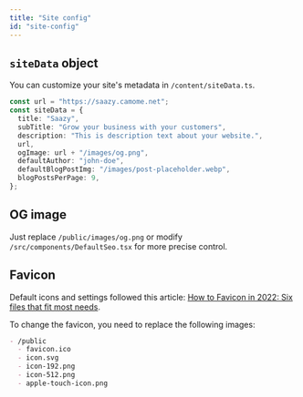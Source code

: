 ```yaml
---
title: "Site config"
id: "site-config"
---
```


## `siteData` object

You can customize your site's metadata in `/content/siteData.ts`.

```ts:/content/siteData.ts
const url = "https://saazy.camome.net";
const siteData = {
  title: "Saazy",
  subTitle: "Grow your business with your customers",
  description: "This is description text about your website.",
  url,
  ogImage: url + "/images/og.png",
  defaultAuthor: "john-doe",
  defaultBlogPostImg: "/images/post-placeholder.webp",
  blogPostsPerPage: 9,
};
```

## OG image

Just replace `/public/images/og.png` or modify `/src/components/DefaultSeo.tsx` for more precise control.

## Favicon

Default icons and settings followed this article: [How to Favicon in 2022: Six files that fit most needs](https://evilmartians.com/chronicles/how-to-favicon-in-2021-six-files-that-fit-most-needs).

To change the favicon, you need to replace the following images:

```md
- /public
  - favicon.ico
  - icon.svg
  - icon-192.png
  - icon-512.png
  - apple-touch-icon.png
```
